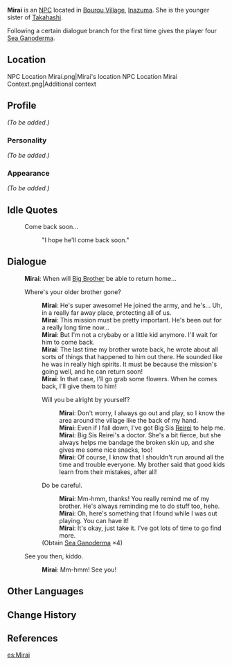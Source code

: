 {{Meta
<!-- REMOVE THIS TEMPLATE AFTER ADDING MISSING INFO -->
|missing_NPC_profile  = yes
}}
{{Character Infobox
|type             = NPC
|image            = NPC Mirai.png
|region           = Inazuma
|affiliation      = Bourou Village
|dialoguereward   = {{Card|Sea Ganoderma|4}}
<!-- family -->
|sibling          = Takahashi
|voiceEN          = [[imdb:nm8418823|Analesa Fisher]]<ref>Twitter: [https://twitter.com/AnalesaFisher/status/1578826692591616000 EN VA Self Announcement]</ref>
}}
'''Mirai''' is an [[NPC]] located in [[Bourou Village]], [[Inazuma]]. She is the younger sister of [[Takahashi]].

Following a certain dialogue branch for the first time gives the player four [[Sea Ganoderma]].

==Location==
<gallery>
NPC Location Mirai.png|Mirai's location
NPC Location Mirai Context.png|Additional context
</gallery>

==Profile==
<!-- detailed story/lore information goes here -->
''(To be added.)''

===Personality===
''(To be added.)''

===Appearance===
''(To be added.)''

==Idle Quotes==
{{Dialogue start}}
: {{DIcon|Idle}} Come back soon...
:: {{A|VO Mirai 01.ogg}} "I hope he'll come back soon."
{{Dialogue end}}

==Dialogue==
{{Dialogue start}}
:'''Mirai''': When will [[Takahashi|Big Brother]] be able to return home...
:{{DIcon}} Where's your older brother gone?
::'''Mirai''': He's super awesome! He joined the army, and he's... Uh, in a really far away place, protecting all of us.
::'''Mirai''': This mission must be pretty important. He's been out for a really long time now...
::'''Mirai''': But I'm not a crybaby or a little kid anymore. I'll wait for him to come back.
::'''Mirai''': The last time my brother wrote back, he wrote about all sorts of things that happened to him out there. He sounded like he was in really high spirits. It must be because the mission's going well, and he can return soon!
::'''Mirai''': In that case, I'll go grab some flowers. When he comes back, I'll give them to him!
::{{DIcon}} Will you be alright by yourself?
:::'''Mirai''': Don't worry, I always go out and play, so I know the area around the village like the back of my hand.
:::'''Mirai''': Even if I fall down, I've got Big Sis [[Nishikino Reirei|Reirei]] to help me.
:::'''Mirai''': Big Sis Reirei's a doctor. She's a bit fierce, but she always helps me bandage the broken skin up, and she gives me some nice snacks, too!
:::'''Mirai''': Of course, I know that I shouldn't run around all the time and trouble everyone. My brother said that good kids learn from their mistakes, after all!
::{{DIcon|Reward}} Do be careful.
:::'''Mirai''': Mm-hmm, thanks! You really remind me of my brother. He's always reminding me to do stuff too, hehe.
:::'''Mirai''': Oh, here's something that I found while I was out playing. You can have it!
:::'''Mirai''': It's okay, just take it. I've got lots of time to go find more.
::;(Obtain [[Sea Ganoderma]] ×4)
:{{DIcon}} See you then, kiddo.
::'''Mirai''': Mm-hmm! See you!
{{Dialogue end}}

==Other Languages==
{{Other Languages
|default_hidden = 1
|en      = Mirai
|zhs     = 未来
|zhs_rm  = Wèilái
|zht     = 未來
|zht_rm  = Wèilái
|ja      = 未来
|ja_rm   = Mirai
|ko      = 미라이
|ko_rm   = Mirai
|es      = Mirai
|fr      = Mirai
|ru      = Мирай
|th      = Mirai
|vi      = Mirai
|de      = Mirai
|id      = Mirai
|pt      = Mirai
|tr      = Mirai
|it      = Mirai
}}

==Change History==
{{Change History|2.1}}

==References==
{{Reflist}}

[[es:Mirai]]